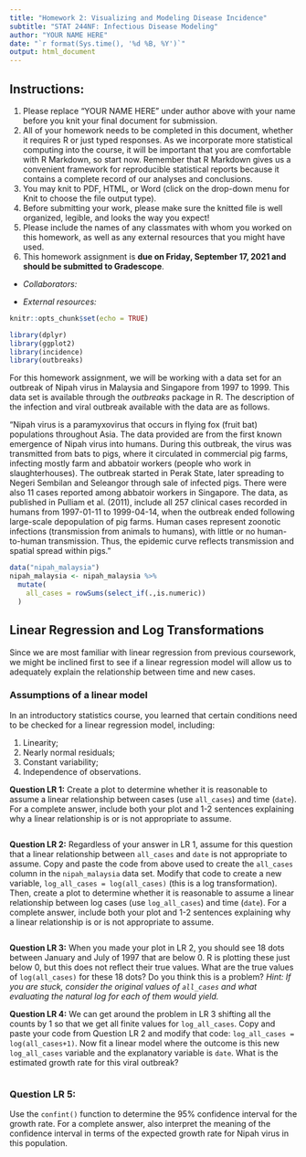 ---
title: "Homework 2: Visualizing and Modeling Disease Incidence"
subtitle: "STAT 244NF: Infectious Disease Modeling"
author: "YOUR NAME HERE"
date: "`r format(Sys.time(), '%d %B, %Y')`"
output: html_document
---

## Instructions:

1. Please replace "YOUR NAME HERE" under author above with your name before you knit your final document for submission.
2. All of your homework needs to be completed in this document, whether it requires R or just typed responses. As we incorporate more statistical computing into the course, it will be important that you are comfortable with R Markdown, so start now. Remember that R Markdown gives us a convenient framework for reproducible statistical reports because it contains a complete record of our analyses and conclusions.
3. You may knit to PDF, HTML, or Word (click on the drop-down menu for Knit to choose the file output type). 
4. Before submitting your work, please make sure the knitted file is well organized, legible, and looks the way you expect!
5. Please include the names of any classmates with whom you worked on this homework, as well as any external resources that you might have used.
6. This homework assignment is **due on Friday, September 17, 2021 and should be submitted to Gradescope**.

- *Collaborators:*

- *External resources:*

```{r setup, include=FALSE}
knitr::opts_chunk$set(echo = TRUE)

library(dplyr)
library(ggplot2)
library(incidence)
library(outbreaks)
```

For this homework assignment, we will be working with a data set for an outbreak of Nipah virus in Malaysia and Singapore from 1997 to 1999. This data set is available through the *outbreaks* package in R. The description of the infection and viral outbreak available with the data are as follows.

"Nipah virus is a paramyxovirus that occurs in flying fox (fruit bat) populations throughout Asia. The data provided are from the first known emergence of Nipah virus into humans. During this outbreak, the virus was transmitted from bats to pigs, where it circulated in commercial pig farms, infecting mostly farm and abbatoir workers (people who work in slaughterhouses). The outbreak started in Perak State, later spreading to Negeri Sembilan and Seleangor through sale of infected pigs. There were also 11 cases reported among abbatoir workers in Singapore. The data, as published in Pulliam et al. (2011), include all 257 clinical cases recorded in humans from 1997-01-11 to 1999-04-14, when the outbreak ended following large-scale depopulation of pig farms. Human cases represent zoonotic infections (transmission from animals to humans), with little or no human-to-human transmission. Thus, the epidemic curve reflects transmission and spatial spread within pigs."


```{r}
data("nipah_malaysia")
nipah_malaysia <- nipah_malaysia %>%
  mutate(
    all_cases = rowSums(select_if(.,is.numeric))
  )
```


## Linear Regression and Log Transformations

Since we are most familiar with linear regression from previous coursework, we might be inclined first to see if a linear regression model will allow us to adequately explain the relationship between time and new cases.

### Assumptions of a linear model

In an introductory statistics course, you learned that certain conditions need to be checked for a linear regression model, including:

1. Linearity;
2. Nearly normal residuals;
3. Constant variability;
4. Independence of observations.

**Question LR 1:** Create a plot to determine whether it is reasonable to assume a linear relationship between cases (use `all_cases`) and time (`date`). For a complete answer, include both your plot and 1-2 sentences explaining why a linear relationship is or is not appropriate to assume.

```{r}

```

**Question LR 2:** Regardless of your answer in LR 1, assume for this question that a linear relationship between `all_cases` and `date` is not appropriate to assume. Copy and paste the code from above used to create the `all_cases` column in the `nipah_malaysia` data set. Modify that code to create a new variable, `log_all_cases = log(all_cases)` (this is a log transformation). Then, create a plot to determine whether it is reasonable to assume a linear relationship between log cases (use `log_all_cases`) and time (`date`). For a complete answer, include both your plot and 1-2 sentences explaining why a linear relationship is or is not appropriate to assume.

```{r}

```

**Question LR 3:** When you made your plot in LR 2, you should see 18 dots between January and July of 1997 that are below 0. R is plotting these just below 0, but this does not reflect their true values. What are the true values of `log(all_cases)` for these 18 dots? Do you think this is a problem? *Hint: If you are stuck, consider the original values of `all_cases` and what evaluating the natural log for each of them would yield.*




**Question LR 4:** We can get around the problem in LR 3 shifting all the counts by 1 so that we get all finite values for `log_all_cases`. Copy and paste your code from Question LR 2 and modify that code: `log_all_cases = log(all_cases+1)`. Now fit a linear model where the outcome is this new `log_all_cases` variable and the explanatory variable is `date`. What is the estimated growth rate for this viral outbreak? 

```{r}

```

### Question LR 5:

Use the `confint()` function to determine the 95% confidence interval for the growth rate. For a complete answer, also interpret the meaning of the confidence interval in terms of the expected growth rate for Nipah virus in this population.

```{r}

```









